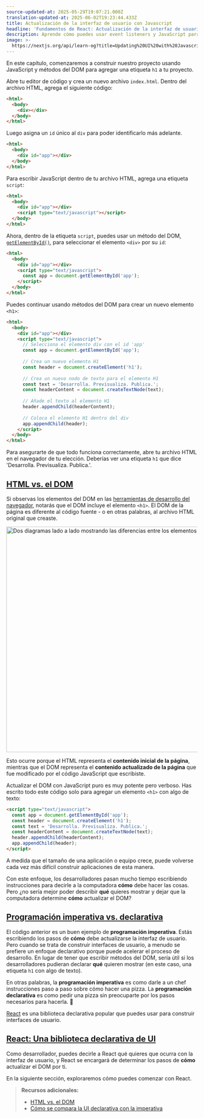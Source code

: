```yaml
---
source-updated-at: 2025-05-29T19:07:21.000Z
translation-updated-at: 2025-06-02T19:23:44.433Z
title: Actualización de la interfaz de usuario con Javascript
headline: 'Fundamentos de React: Actualización de la interfaz de usuario con Javascript'
description: Aprende cómo puedes usar event listeners y JavaScript para actualizar la interfaz de usuario.
image: >-
  https://nextjs.org/api/learn-og?title=Updating%20UI%20with%20Javascript&amp;chapter=3
---
```


En este capítulo, comenzaremos a construir nuestro proyecto usando JavaScript y métodos del DOM para agregar una etiqueta `h1` a tu proyecto.

Abre tu editor de código y crea un nuevo archivo `index.html`. Dentro del archivo HTML, agrega el siguiente código:

```html {1,2,3,4,5} filename="index.html"
<html>
  <body>
    <div></div>
  </body>
</html>
```

Luego asigna un `id` único al `div` para poder identificarlo más adelante.

```html {3} filename="index.html"
<html>
  <body>
    <div id="app"></div>
  </body>
</html>
```

Para escribir JavaScript dentro de tu archivo HTML, agrega una etiqueta `script`:

```html {4} filename="index.html"
<html>
  <body>
    <div id="app"></div>
    <script type="text/javascript"></script>
  </body>
</html>
```

Ahora, dentro de la etiqueta `script`, puedes usar un método del DOM, [`getElementById()`](https://developer.mozilla.org/en-US/docs/Web/API/Document/getElementById), para seleccionar el elemento `<div>` por su `id`:

```html {5} filename="index.html"
<html>
  <body>
    <div id="app"></div>
    <script type="text/javascript">
      const app = document.getElementById('app');
    </script>
  </body>
</html>
```

Puedes continuar usando métodos del DOM para crear un nuevo elemento `<h1>`:

```html {6,9,12,13,16,19} filename="index.html"
<html>
  <body>
    <div id="app"></div>
    <script type="text/javascript">
      // Selecciona el elemento div con el id 'app'
      const app = document.getElementById('app');
 
      // Crea un nuevo elemento H1
      const header = document.createElement('h1');
 
      // Crea un nuevo nodo de texto para el elemento H1
      const text = 'Desarrolla. Previsualiza. Publica.';
      const headerContent = document.createTextNode(text);
 
      // Añade el texto al elemento H1
      header.appendChild(headerContent);
 
      // Coloca el elemento H1 dentro del div
      app.appendChild(header);
    </script>
  </body>
</html>
```

Para asegurarte de que todo funciona correctamente, abre tu archivo HTML en el navegador de tu elección. Deberías ver una etiqueta `h1` que dice 'Desarrolla. Previsualiza. Publica.'.

[HTML vs. el DOM](#html-vs-the-dom)
------------------------------------

Si observas los elementos del DOM en las [herramientas de desarrollo del navegador](https://developer.mozilla.org/docs/Learn/Common_questions/Tools_and_setup/What_are_browser_developer_tools), notarás que el DOM incluye el elemento `<h1>`. El DOM de la página es diferente al código fuente - o en otras palabras, al archivo HTML original que creaste.

<Image
  alt="Dos diagramas lado a lado mostrando las diferencias entre los elementos del DOM renderizados y el Código Fuente (HTML)"
  srcLight="https://h8DxKfmAPhn8O0p3.public.blob.vercel-storage.com/learn/light/learn-dom-and-source.png"
  srcDark="https://h8DxKfmAPhn8O0p3.public.blob.vercel-storage.com/learn/dark/learn-dom-and-source.png"
  width="1600"
  height="594"
/>

Esto ocurre porque el HTML representa el **contenido inicial de la página**, mientras que el DOM representa el **contenido actualizado de la página** que fue modificado por el código JavaScript que escribiste.

Actualizar el DOM con JavaScript puro es muy potente pero verboso. Has escrito todo este código solo para agregar un elemento `<h1>` con algo de texto:

```html filename="index.html"
<script type="text/javascript">
  const app = document.getElementById('app');
  const header = document.createElement('h1');
  const text = 'Desarrolla. Previsualiza. Publica.';
  const headerContent = document.createTextNode(text);
  header.appendChild(headerContent);
  app.appendChild(header);
</script>
```

A medida que el tamaño de una aplicación o equipo crece, puede volverse cada vez más difícil construir aplicaciones de esta manera.

Con este enfoque, los desarrolladores pasan mucho tiempo escribiendo instrucciones para decirle a la computadora **cómo** debe hacer las cosas. Pero ¿no sería mejor poder describir **qué** quieres mostrar y dejar que la computadora determine **cómo** actualizar el DOM?

[Programación imperativa vs. declarativa](#imperative-vs-declarative-programming)
--------------------------------------------------------------------------------

El código anterior es un buen ejemplo de **programación imperativa**. Estás escribiendo los pasos de **cómo** debe actualizarse la interfaz de usuario. Pero cuando se trata de construir interfaces de usuario, a menudo se prefiere un enfoque declarativo porque puede acelerar el proceso de desarrollo. En lugar de tener que escribir métodos del DOM, sería útil si los desarrolladores pudieran declarar **qué** quieren mostrar (en este caso, una etiqueta `h1` con algo de texto).

En otras palabras, la **programación imperativa** es como darle a un chef instrucciones paso a paso sobre cómo hacer una pizza. La **programación declarativa** es como pedir una pizza sin preocuparte por los pasos necesarios para hacerla. 🍕

[React](https://react.dev/) es una biblioteca declarativa popular que puedes usar para construir interfaces de usuario.

[React: Una biblioteca declarativa de UI](#react-a-declarative-ui-library)
------------------------------------------------------------------

Como desarrollador, puedes decirle a React qué quieres que ocurra con la interfaz de usuario, y React se encargará de determinar los pasos de **cómo** actualizar el DOM por ti.

En la siguiente sección, exploraremos cómo puedes comenzar con React.

> **Recursos adicionales:**
> 
> *   [HTML vs. el DOM](https://developer.chrome.com/docs/devtools/dom/#appendix)
> *   [Cómo se compara la UI declarativa con la imperativa](https://react.dev/learn/reacting-to-input-with-state#how-declarative-ui-compares-to-imperative)